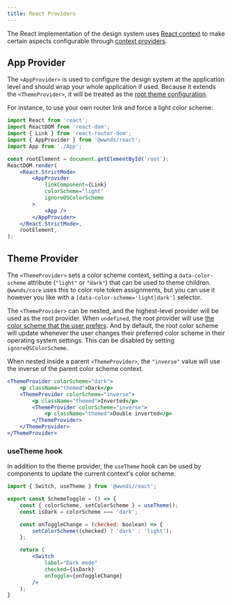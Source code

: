 ```yaml
---
title: React Providers
---
```



The React implementation of the design system uses [React context](https://reactjs.org/docs/context.html) to make certain aspects configurable through [context providers](https://reactjs.org/docs/context.html#contextprovider).

## App Provider

The `<AppProvider>` is used to configure the design system at the application level and should wrap your whole application if used.
Because it extends the `<ThemeProvider>`, it will be treated as the [root theme configuration](#root-theme).

For instance, to use your own router link and force a light color scheme:

```jsx
import React from 'react';
import ReactDOM from 'react-dom';
import { Link } from 'react-router-dom';
import { AppProvider } from '@wwnds/react';
import App from './App';

const rootElement = document.getElementById('root');
ReactDOM.render(
	<React.StrictMode>
		<AppProvider
			linkComponent={Link}
			colorScheme="light"
			ignoreOSColorScheme
		>
			<App />
		</AppProvider>
	</React.StrictMode>,
	rootElement,
);
```

<PropsTable from={AppProvider} />

## Theme Provider

The `<ThemeProvider>` sets a color scheme context, setting a `data-color-scheme` attribute (`"light"` or `"dark"`) that can be used to theme children.
`@wwnds/core` uses this to color role token assignments, but you can use it however you like with a `[data-color-scheme='light|dark']` selector.

The `<ThemeProvider>` can be nested, and the highest-level provider will be used as the root provider.
When `undefined`, the root provider will use [the color scheme that the user prefers](https://developer.mozilla.org/en-US/docs/Web/CSS/@media/prefers-color-scheme).
And by default, the root color scheme will update whenever the user changes their preferred color scheme in their operating system settings.
This can be disabled by setting `ignoreOSColorScheme`.

When nested inside a parent `<ThemeProvider>`, the `"inverse"` value will use the inverse of the parent color scheme context.

```jsx live
<ThemeProvider colorScheme="dark">
	<p className="themed">Dark</p>
	<ThemeProvider colorScheme="inverse">
		<p className="themed">Inverted</p>
		<ThemeProvider colorScheme="inverse">
			<p className="themed">Double inverted</p>
		</ThemeProvider>
	</ThemeProvider>
</ThemeProvider>
```

<PropsTable from={ThemeProvider} />

### useTheme hook

In addition to the theme provider, the `useTheme` hook can be used by components to update the current context's color scheme.

```jsx title="Example: toggle dark mode with a switch"
import { Switch, useTheme } from '@wwnds/react';

export const SchemeToggle = () => {
	const { colorScheme, setColorScheme } = useTheme();
	const isDark = colorScheme === 'dark';

	const onToggleChange = (checked: boolean) => {
		setColorScheme((checked) ? 'dark' : 'light');
	};

	return (
		<Switch
			label="Dark mode"
			checked={isDark}
			onToggle={onToggleChange}
		/>
	);
}
```
